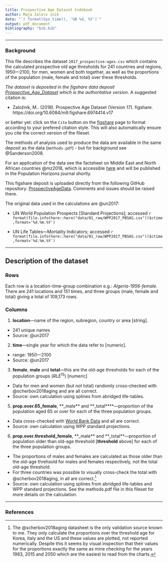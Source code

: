 ---
title: Prospective Age Dataset Codebook
author: Maja Zalo\v znik
date: "`r format(Sys.time(), '%B %d, %Y')`"
output: pdf_document
bibliography: "bib.bib"
---
***

### Background


This file describes the dataset `2017_prospective-ages.csv` which contains the calculated prospective old age thresholds for 241 countries and regions, 1950---2100, for men, women and both together, as well as the proportions of the population (male, female and total) over these thresholds. 

*The dataset is deposited in the figshare data deposit [Propsective_Age_Dataset](https://figshare.com/articles/Prospective_Age_Dataset/6974414) which is the authoritative version.* A suggested citation is:

* Založnik, M.. (2018). Prospective Age Dataset (Version 17). figshare. https://doi.org/10.6084/m9.figshare.6974414.v17

or better yet: click on the `Cite` button on the [figshare](https://figshare.com/articles/Prospective_Age_Dataset/6974414/17) page to format according to your prefered citation style. This will also automatically ensure you cite the correct version of the fileset. 

The methods of analysis used to produce the data are available in the same deposit as the data (`methods.pdf`) - but for background see @Sanderson2008. 

For an application of the data see the factsheet on Middle East and North African countries @mz2018, which is accessible [here](PH14.02.Factsheets/docs/presentations/PH14.02.Factsheet.pdf) and will be published in the Population Horizons journal shortly.

This figshare deposit is uploaded directly from the following GitHub repository: [ProspectiveAgeData](https://github.com/majazaloznik/ProspectiveAgeData). Comments and issues should be raised there. 

The original data used in the calculations are @un2017:

* UN World Population Prospects [Standard Projections]; accessed `r format(file.info(here::here("data/01_raw/WPP2017_PBSAS.csv"))$ctime,format='%d.%m.%Y')`

* UN Life Tables---Mortality Indicators;  accessed `r format(file.info(here::here("data/01_raw/WPP2017_PBSAS.csv"))$ctime,format='%d.%m.%Y')`



***
## Description of the dataset

### Rows

Each row is a location-time-group combination e.g.: *Algeria-1956-female*. There are 241 locations and 151 times, and three groups (male, female and total) giving a total of 109,173 rows.

### Columns

1. **location**---name of the region, subregion, country or area [string].
* 241 unique names
* Source:  @un2017 

2. **time**---single year for which the data refer to [numeric]. 
* range: 1950---2100
* Source:  @un2017 

3. **female**, **male** and **total**---this are the old-age thresholds for each of the population groups ($RLE^{15}$) [numeric]
* Data for men and women (but not total) randomly cross-checked with  @scherbov2018aging and are all correct.
* Source: own calculation using splines from abridged life-tables.

5. **prop.over.65_female**, **_male** and **_total****---proportion of the population aged 65 or over for each of the three population groups. 
* Data  cross-checked with [World Bank Data](https://data.worldbank.org/indicator/SP.POP.65UP.TO.ZS) and all are correct.
* Source: own calculation using WPP standard projections. 

6. **prop.over.threshold_female**, **_male** and **_total**---proportion of population older than old-age threshold [**threshold** above] for each of the three population groups.
* The proportions of males and females are calculated as those older than the old-age threhsold for males and females respectively, not the total old-age threshold. 
* For three countries was possible to visually cross-check the total with @scherbov2018aging, in all are correct.[^1]
* Source: own calculation using splines from abridged life-tables and WPP standard projections. See the methods.pdf file in this fileset for more details on the calculation. 


[^1]: The  @scherbov2018aging datasheet is the only validation source known to me. They only calculate the proportions over the threshold age for Korea, Italy and the US and these values are plotted, not reported numerically. Despite this it seems by visual inspection that their values for the proportions exactly the same as mine checking for the years 1983, 2015 and 2050 which are the easiest to read from the charts. 


 ***
### References